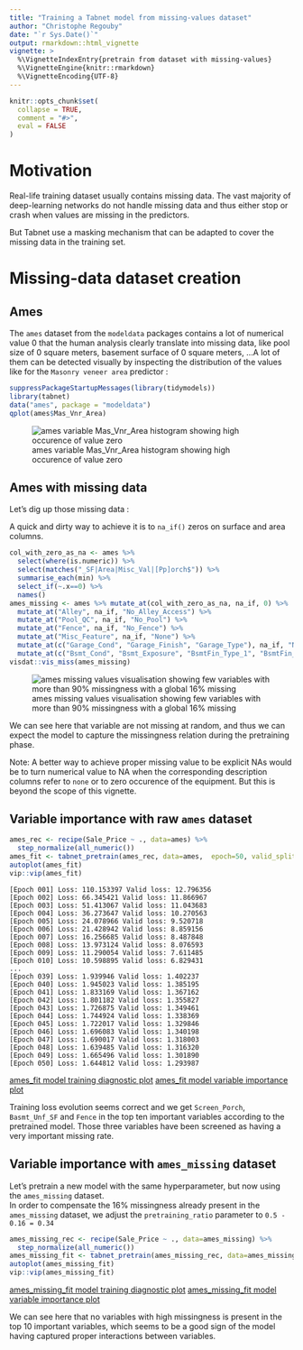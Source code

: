 ```yaml
---
title: "Training a Tabnet model from missing-values dataset"
author: "Christophe Regouby"
date: "`r Sys.Date()`"
output: rmarkdown::html_vignette
vignette: >
  %\VignetteIndexEntry{pretrain from dataset with missing-values}
  %\VignetteEngine{knitr::rmarkdown}
  %\VignetteEncoding{UTF-8}
---
```


```r
knitr::opts_chunk$set(
  collapse = TRUE,
  comment = "#>",
  eval = FALSE
)
```

# Motivation

Real-life training dataset usually contains missing data. The vast majority of deep-learning networks do not handle missing data and thus either stop or crash when values are missing in the predictors.

But Tabnet use a masking mechanism that can be adapted to cover the missing data in the training set.

# Missing-data dataset creation

## Ames

The `ames` dataset from the `modeldata` packages contains a lot of numerical value 0 that the human analysis clearly translate into missing data, like pool size of 0 square meters, basement surface of 0 square meters, ...A lot of them can be detected visually by inspecting the distribution of the values like for the `Masonry veneer area` predictor :
```r
suppressPackageStartupMessages(library(tidymodels))
library(tabnet)
data("ames", package = "modeldata")
qplot(ames$Mas_Vnr_Area)
```
![ames variable Mas_Vnr_Area histogram showing high occurence of value zero](ames_mas_vnr_hist.png)

## Ames with missing data

Let's dig up those missing data :

A quick and dirty way to achieve it is to `na_if()` zeros on surface and area columns. 

```r
col_with_zero_as_na <- ames %>% 
  select(where(is.numeric)) %>% 
  select(matches("_SF|Area|Misc_Val|[Pp]orch$")) %>% 
  summarise_each(min) %>% 
  select_if(~.x==0) %>% 
  names()
ames_missing <- ames %>% mutate_at(col_with_zero_as_na, na_if, 0) %>% 
  mutate_at("Alley", na_if, "No_Alley_Access") %>% 
  mutate_at("Pool_QC", na_if, "No_Pool") %>% 
  mutate_at("Fence", na_if, "No_Fence") %>% 
  mutate_at("Misc_Feature", na_if, "None") %>% 
  mutate_at(c("Garage_Cond", "Garage_Finish", "Garage_Type"), na_if, "No_Garage") %>% 
  mutate_at(c("Bsmt_Cond", "Bsmt_Exposure", "BsmtFin_Type_1", "BsmtFin_Type_2"), na_if, "No_Basement")
visdat::vis_miss(ames_missing)
```
![ames missing values visualisation showing few variables with more than 90% missingness with a global 16% missing](vis_miss_ames.png)

We can see here that variable are not missing at random, and thus we can expect the model to capture the missingness relation during the pretraining phase.

Note: A better way to achieve proper missing value to be explicit NAs would be to turn numerical value to NA when the corresponding description columns refer to `none` or to zero occurence of the equipment. But this is beyond the scope of this vignette.

## Variable importance with raw `ames` dataset

```r
ames_rec <- recipe(Sale_Price ~ ., data=ames) %>% 
  step_normalize(all_numeric())
ames_fit <- tabnet_pretrain(ames_rec, data=ames,  epoch=50, valid_split = 0.2, verbose=TRUE, batch=2930)
autoplot(ames_fit)
vip::vip(ames_fit)
```
```
[Epoch 001] Loss: 110.153397 Valid loss: 12.796356
[Epoch 002] Loss: 66.345421 Valid loss: 11.866967
[Epoch 003] Loss: 51.413067 Valid loss: 11.043683
[Epoch 004] Loss: 36.273647 Valid loss: 10.270563
[Epoch 005] Loss: 24.078966 Valid loss: 9.520718
[Epoch 006] Loss: 21.428942 Valid loss: 8.859156
[Epoch 007] Loss: 16.256685 Valid loss: 8.487848
[Epoch 008] Loss: 13.973124 Valid loss: 8.076593
[Epoch 009] Loss: 11.290054 Valid loss: 7.611485
[Epoch 010] Loss: 10.598895 Valid loss: 6.829431
...
[Epoch 039] Loss: 1.939946 Valid loss: 1.402237
[Epoch 040] Loss: 1.945023 Valid loss: 1.385195
[Epoch 041] Loss: 1.833169 Valid loss: 1.367162
[Epoch 042] Loss: 1.801182 Valid loss: 1.355827
[Epoch 043] Loss: 1.726875 Valid loss: 1.349461
[Epoch 044] Loss: 1.744924 Valid loss: 1.338369
[Epoch 045] Loss: 1.722017 Valid loss: 1.329846
[Epoch 046] Loss: 1.696083 Valid loss: 1.340198
[Epoch 047] Loss: 1.690017 Valid loss: 1.318003
[Epoch 048] Loss: 1.639485 Valid loss: 1.316320
[Epoch 049] Loss: 1.665496 Valid loss: 1.301890
[Epoch 050] Loss: 1.644812 Valid loss: 1.293987
```

[ames_fit model training diagnostic plot](ames_pretrain.png)
[ames_fit model variable importance plot](ames_pretrain_vip.png)

Training loss evolution seems correct and we get `Screen_Porch`,  `Basmt_Unf_SF` and `Fence` in the top ten important variables according to the pretrained model. Those three variables have been screened as having a very important missing rate.

## Variable importance with `ames_missing` dataset

Let's pretrain a new model with the same hyperparameter, but now using the `ames_missing` dataset.  
In order to compensate the 16% missingness already present in the `ames_missing` dataset, we adjust the `pretraining_ratio` parameter to `0.5 - 0.16 = 0.34`

```r
ames_missing_rec <- recipe(Sale_Price ~ ., data=ames_missing) %>% 
  step_normalize(all_numeric())
ames_missing_fit <- tabnet_pretrain(ames_missing_rec, data=ames_missing, epoch=50, valid_split = 0.2, verbose=TRUE, batch=2930, pretraining_ratio=0.34)
autoplot(ames_missing_fit)
vip::vip(ames_missing_fit)
```
[ames_missing_fit model training diagnostic plot](ames_missing_pretrain.png)
[ames_missing_fit model variable importance plot](ames_missing_pretrain_vip.png)

We can see here that no variables with high missingness is present in the top 10 important variables, which seems to be a good sign of the model having captured proper interactions between variables.

